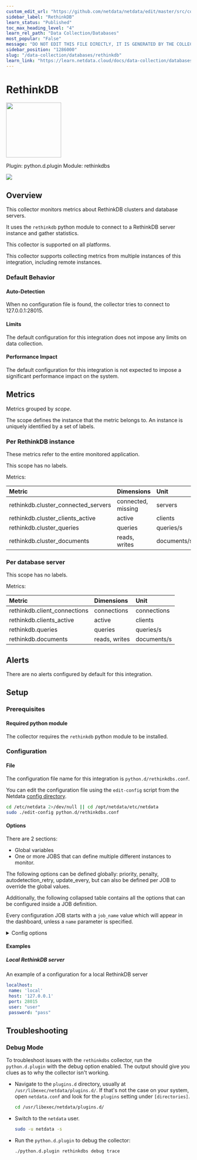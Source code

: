 ```yaml
---
custom_edit_url: "https://github.com/netdata/netdata/edit/master/src/collectors/python.d.plugin/rethinkdbs/metadata.yaml"
sidebar_label: "RethinkDB"
learn_status: "Published"
toc_max_heading_level: "4"
learn_rel_path: "Data Collection/Databases"
most_popular: "False"
message: "DO NOT EDIT THIS FILE DIRECTLY, IT IS GENERATED BY THE COLLECTOR'S metadata.yaml FILE"
sidebar_position: "1286000"
slug: "/data-collection/databases/rethinkdb"
learn_link: "https://learn.netdata.cloud/docs/data-collection/databases/rethinkdb"
---
```



# RethinkDB


<img src="https://netdata.cloud/img/rethinkdb.png" width="150"/>


Plugin: python.d.plugin
Module: rethinkdbs

<img src="https://img.shields.io/badge/maintained%20by-Netdata-%2300ab44" />

## Overview

This collector monitors metrics about RethinkDB clusters and database servers.

It uses the `rethinkdb` python module to connect to a RethinkDB server instance and gather statistics.

This collector is supported on all platforms.

This collector supports collecting metrics from multiple instances of this integration, including remote instances.


### Default Behavior

#### Auto-Detection

When no configuration file is found, the collector tries to connect to 127.0.0.1:28015.

#### Limits

The default configuration for this integration does not impose any limits on data collection.

#### Performance Impact

The default configuration for this integration is not expected to impose a significant performance impact on the system.


## Metrics

Metrics grouped by *scope*.

The scope defines the instance that the metric belongs to. An instance is uniquely identified by a set of labels.



### Per RethinkDB instance

These metrics refer to the entire monitored application.

This scope has no labels.

Metrics:

| Metric | Dimensions | Unit |
|:------|:----------|:----|
| rethinkdb.cluster_connected_servers | connected, missing | servers |
| rethinkdb.cluster_clients_active | active | clients |
| rethinkdb.cluster_queries | queries | queries/s |
| rethinkdb.cluster_documents | reads, writes | documents/s |

### Per database server



This scope has no labels.

Metrics:

| Metric | Dimensions | Unit |
|:------|:----------|:----|
| rethinkdb.client_connections | connections | connections |
| rethinkdb.clients_active | active | clients |
| rethinkdb.queries | queries | queries/s |
| rethinkdb.documents | reads, writes | documents/s |



## Alerts

There are no alerts configured by default for this integration.


## Setup

### Prerequisites

#### Required python module

The collector requires the `rethinkdb` python module to be installed.


### Configuration

#### File

The configuration file name for this integration is `python.d/rethinkdbs.conf`.


You can edit the configuration file using the `edit-config` script from the
Netdata [config directory](/docs/configuring/configuration#the-netdata-config-directory).

```bash
cd /etc/netdata 2>/dev/null || cd /opt/netdata/etc/netdata
sudo ./edit-config python.d/rethinkdbs.conf
```
#### Options

There are 2 sections:

* Global variables
* One or more JOBS that can define multiple different instances to monitor.

The following options can be defined globally: priority, penalty, autodetection_retry, update_every, but can also be defined per JOB to override the global values.

Additionally, the following collapsed table contains all the options that can be configured inside a JOB definition.

Every configuration JOB starts with a `job_name` value which will appear in the dashboard, unless a `name` parameter is specified.


<details><summary>Config options</summary>

| Name | Description | Default | Required |
|:----|:-----------|:-------|:--------:|
| update_every | Sets the default data collection frequency. | 5 | no |
| priority | Controls the order of charts at the netdata dashboard. | 60000 | no |
| autodetection_retry | Sets the job re-check interval in seconds. | 0 | no |
| penalty | Indicates whether to apply penalty to update_every in case of failures. | yes | no |
| name | Job name. This value will overwrite the `job_name` value. JOBS with the same name are mutually exclusive. Only one of them will be allowed running at any time. This allows autodetection to try several alternatives and pick the one that works. |  | no |
| host | Hostname or ip of the RethinkDB server. | localhost | no |
| port | Port to connect to the RethinkDB server. | 28015 | no |
| user | The username to use to connect to the RethinkDB server. | admin | no |
| password | The password to use to connect to the RethinkDB server. |  | no |
| timeout | Set a connect timeout to the RethinkDB server. | 2 | no |

</details>

#### Examples

##### Local RethinkDB server

An example of a configuration for a local RethinkDB server

```yaml
localhost:
 name: 'local'
 host: '127.0.0.1'
 port: 28015
 user: "user"
 password: "pass"

```


## Troubleshooting

### Debug Mode

To troubleshoot issues with the `rethinkdbs` collector, run the `python.d.plugin` with the debug option enabled. The output
should give you clues as to why the collector isn't working.

- Navigate to the `plugins.d` directory, usually at `/usr/libexec/netdata/plugins.d/`. If that's not the case on
  your system, open `netdata.conf` and look for the `plugins` setting under `[directories]`.

  ```bash
  cd /usr/libexec/netdata/plugins.d/
  ```

- Switch to the `netdata` user.

  ```bash
  sudo -u netdata -s
  ```

- Run the `python.d.plugin` to debug the collector:

  ```bash
  ./python.d.plugin rethinkdbs debug trace
  ```


